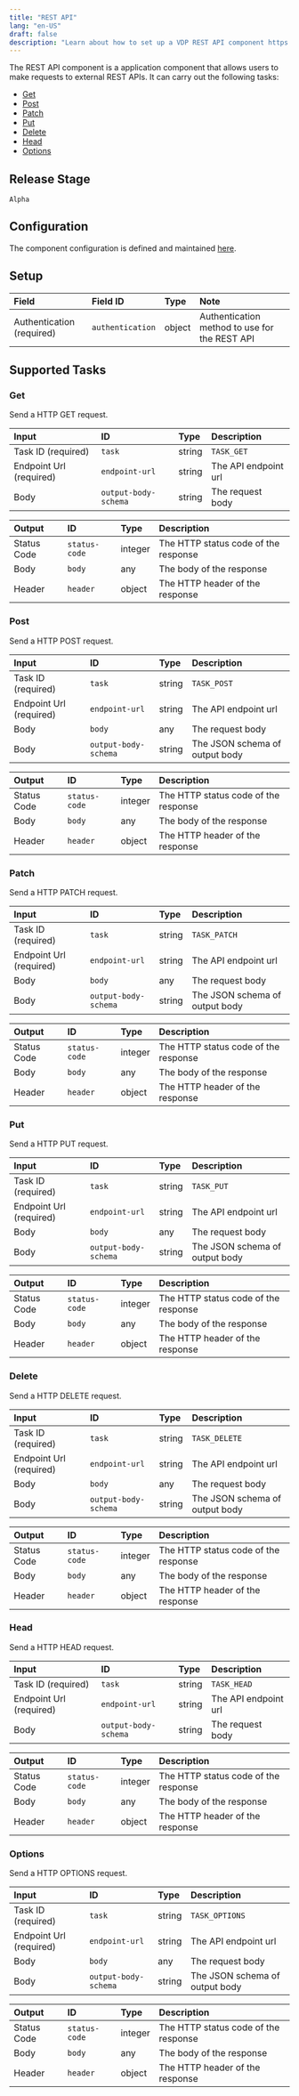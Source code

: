 ```yaml
---
title: "REST API"
lang: "en-US"
draft: false
description: "Learn about how to set up a VDP REST API component https://github.com/instill-ai/instill-core"
---
```


The REST API component is a application component that allows users to make requests to external REST APIs.
It can carry out the following tasks:

- [Get](#get)
- [Post](#post)
- [Patch](#patch)
- [Put](#put)
- [Delete](#delete)
- [Head](#head)
- [Options](#options)

## Release Stage

`Alpha`

## Configuration

The component configuration is defined and maintained [here](https://github.com/instill-ai/component/blob/main/application/restapi/v0/config/definition.json).

## Setup

| Field | Field ID | Type | Note |
| :--- | :--- | :--- | :--- |
| Authentication (required) | `authentication` | object | Authentication method to use for the REST API |

## Supported Tasks

### Get

Send a HTTP GET request.

| Input | ID | Type | Description |
| :--- | :--- | :--- | :--- |
| Task ID (required) | `task` | string | `TASK_GET` |
| Endpoint Url (required) | `endpoint-url` | string | The API endpoint url |
| Body | `output-body-schema` | string | The request body |

| Output | ID | Type | Description |
| :--- | :--- | :--- | :--- |
| Status Code | `status-code` | integer | The HTTP status code of the response |
| Body | `body` | any | The body of the response |
| Header | `header` | object | The HTTP header of the response |

### Post

Send a HTTP POST request.

| Input | ID | Type | Description |
| :--- | :--- | :--- | :--- |
| Task ID (required) | `task` | string | `TASK_POST` |
| Endpoint Url (required) | `endpoint-url` | string | The API endpoint url |
| Body | `body` | any | The request body |
| Body | `output-body-schema` | string | The JSON schema of output body |

| Output | ID | Type | Description |
| :--- | :--- | :--- | :--- |
| Status Code | `status-code` | integer | The HTTP status code of the response |
| Body | `body` | any | The body of the response |
| Header | `header` | object | The HTTP header of the response |

### Patch

Send a HTTP PATCH request.

| Input | ID | Type | Description |
| :--- | :--- | :--- | :--- |
| Task ID (required) | `task` | string | `TASK_PATCH` |
| Endpoint Url (required) | `endpoint-url` | string | The API endpoint url |
| Body | `body` | any | The request body |
| Body | `output-body-schema` | string | The JSON schema of output body |

| Output | ID | Type | Description |
| :--- | :--- | :--- | :--- |
| Status Code | `status-code` | integer | The HTTP status code of the response |
| Body | `body` | any | The body of the response |
| Header | `header` | object | The HTTP header of the response |

### Put

Send a HTTP PUT request.

| Input | ID | Type | Description |
| :--- | :--- | :--- | :--- |
| Task ID (required) | `task` | string | `TASK_PUT` |
| Endpoint Url (required) | `endpoint-url` | string | The API endpoint url |
| Body | `body` | any | The request body |
| Body | `output-body-schema` | string | The JSON schema of output body |

| Output | ID | Type | Description |
| :--- | :--- | :--- | :--- |
| Status Code | `status-code` | integer | The HTTP status code of the response |
| Body | `body` | any | The body of the response |
| Header | `header` | object | The HTTP header of the response |

### Delete

Send a HTTP DELETE request.

| Input | ID | Type | Description |
| :--- | :--- | :--- | :--- |
| Task ID (required) | `task` | string | `TASK_DELETE` |
| Endpoint Url (required) | `endpoint-url` | string | The API endpoint url |
| Body | `body` | any | The request body |
| Body | `output-body-schema` | string | The JSON schema of output body |

| Output | ID | Type | Description |
| :--- | :--- | :--- | :--- |
| Status Code | `status-code` | integer | The HTTP status code of the response |
| Body | `body` | any | The body of the response |
| Header | `header` | object | The HTTP header of the response |

### Head

Send a HTTP HEAD request.

| Input | ID | Type | Description |
| :--- | :--- | :--- | :--- |
| Task ID (required) | `task` | string | `TASK_HEAD` |
| Endpoint Url (required) | `endpoint-url` | string | The API endpoint url |
| Body | `output-body-schema` | string | The request body |

| Output | ID | Type | Description |
| :--- | :--- | :--- | :--- |
| Status Code | `status-code` | integer | The HTTP status code of the response |
| Body | `body` | any | The body of the response |
| Header | `header` | object | The HTTP header of the response |

### Options

Send a HTTP OPTIONS request.

| Input | ID | Type | Description |
| :--- | :--- | :--- | :--- |
| Task ID (required) | `task` | string | `TASK_OPTIONS` |
| Endpoint Url (required) | `endpoint-url` | string | The API endpoint url |
| Body | `body` | any | The request body |
| Body | `output-body-schema` | string | The JSON schema of output body |

| Output | ID | Type | Description |
| :--- | :--- | :--- | :--- |
| Status Code | `status-code` | integer | The HTTP status code of the response |
| Body | `body` | any | The body of the response |
| Header | `header` | object | The HTTP header of the response |
